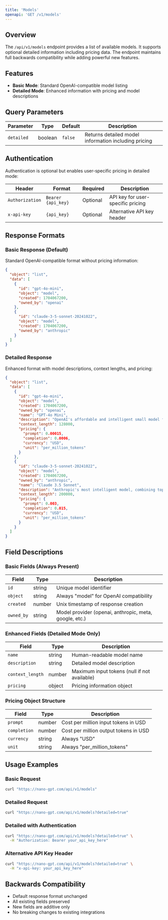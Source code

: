 ```yaml
---
title: 'Models'
openapi: 'GET /v1/models'
---
```


## Overview

The `/api/v1/models` endpoint provides a list of available models. It supports optional detailed information including pricing data. The endpoint maintains full backwards compatibility while adding powerful new features.

## Features

- **Basic Mode**: Standard OpenAI-compatible model listing
- **Detailed Mode**: Enhanced information with pricing and model descriptions  

## Query Parameters

| Parameter | Type | Default | Description |
|-----------|------|---------|-------------|
| `detailed` | boolean | `false` | Returns detailed model information including pricing |

## Authentication

Authentication is optional but enables user-specific pricing in detailed mode:

| Header | Format | Required | Description |
|--------|--------|----------|-------------|
| `Authorization` | `Bearer {api_key}` | Optional | API key for user-specific pricing |
| `x-api-key` | `{api_key}` | Optional | Alternative API key header |

## Response Formats

### Basic Response (Default)

Standard OpenAI-compatible format without pricing information:

```json
{
  "object": "list",
  "data": [
    {
      "id": "gpt-4o-mini",
      "object": "model",
      "created": 1704067200,
      "owned_by": "openai"
    },
    {
      "id": "claude-3-5-sonnet-20241022",
      "object": "model", 
      "created": 1704067200,
      "owned_by": "anthropic"
    }
  ]
}
```

### Detailed Response

Enhanced format with model descriptions, context lengths, and pricing:

```json
{
  "object": "list",
  "data": [
    {
      "id": "gpt-4o-mini",
      "object": "model",
      "created": 1704067200,
      "owned_by": "openai",
      "name": "GPT-4o Mini",
      "description": "OpenAI's affordable and intelligent small model for fast, lightweight tasks",
      "context_length": 128000,
      "pricing": {
        "prompt": 0.00015,
        "completion": 0.0006,
        "currency": "USD",
        "unit": "per_million_tokens"
      }
    },
    {
      "id": "claude-3-5-sonnet-20241022",
      "object": "model",
      "created": 1704067200,
      "owned_by": "anthropic",
      "name": "Claude 3.5 Sonnet",
      "description": "Anthropic's most intelligent model, combining top-tier performance with improved speed",
      "context_length": 200000,
      "pricing": {
        "prompt": 0.003,
        "completion": 0.015,
        "currency": "USD", 
        "unit": "per_million_tokens"
      }
    }
  ]
}
```

## Field Descriptions

### Basic Fields (Always Present)

| Field | Type | Description |
|-------|------|-------------|
| `id` | string | Unique model identifier |
| `object` | string | Always "model" for OpenAI compatibility |
| `created` | number | Unix timestamp of response creation |
| `owned_by` | string | Model provider (openai, anthropic, meta, google, etc.) |

### Enhanced Fields (Detailed Mode Only)

| Field | Type | Description |
|-------|------|-------------|
| `name` | string | Human-readable model name |
| `description` | string | Detailed model description |
| `context_length` | number | Maximum input tokens (null if not available) |
| `pricing` | object | Pricing information object |

### Pricing Object Structure

| Field | Type | Description |
|-------|------|-------------|
| `prompt` | number | Cost per million input tokens in USD |
| `completion` | number | Cost per million output tokens in USD |
| `currency` | string | Always "USD" |
| `unit` | string | Always "per_million_tokens" |


## Usage Examples

### Basic Request

```bash
curl "https://nano-gpt.com/api/v1/models"
```

### Detailed Request

```bash
curl "https://nano-gpt.com/api/v1/models?detailed=true"
```

### Detailed with Authentication

```bash
curl "https://nano-gpt.com/api/v1/models?detailed=true" \
  -H "Authorization: Bearer your_api_key_here"
```

### Alternative API Key Header

```bash
curl "https://nano-gpt.com/api/v1/models?detailed=true" \
  -H "x-api-key: your_api_key_here"
```

## Backwards Compatibility

- Default response format unchanged
- All existing fields preserved  
- New fields are additive only
- No breaking changes to existing integrations 